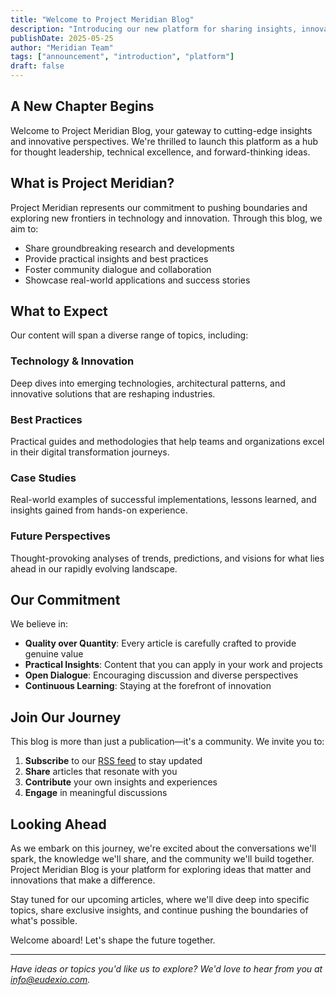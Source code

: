 ```yaml
---
title: "Welcome to Project Meridian Blog"
description: "Introducing our new platform for sharing insights, innovations, and ideas that shape tomorrow"
publishDate: 2025-05-25
author: "Meridian Team"
tags: ["announcement", "introduction", "platform"]
draft: false
---
```


## A New Chapter Begins

Welcome to Project Meridian Blog, your gateway to cutting-edge insights and innovative perspectives. We're thrilled to launch this platform as a hub for thought leadership, technical excellence, and forward-thinking ideas.

## What is Project Meridian?

Project Meridian represents our commitment to pushing boundaries and exploring new frontiers in technology and innovation. Through this blog, we aim to:

- Share groundbreaking research and developments
- Provide practical insights and best practices
- Foster community dialogue and collaboration
- Showcase real-world applications and success stories

## What to Expect

Our content will span a diverse range of topics, including:

### Technology & Innovation
Deep dives into emerging technologies, architectural patterns, and innovative solutions that are reshaping industries.

### Best Practices
Practical guides and methodologies that help teams and organizations excel in their digital transformation journeys.

### Case Studies
Real-world examples of successful implementations, lessons learned, and insights gained from hands-on experience.

### Future Perspectives
Thought-provoking analyses of trends, predictions, and visions for what lies ahead in our rapidly evolving landscape.

## Our Commitment

We believe in:

- **Quality over Quantity**: Every article is carefully crafted to provide genuine value
- **Practical Insights**: Content that you can apply in your work and projects
- **Open Dialogue**: Encouraging discussion and diverse perspectives
- **Continuous Learning**: Staying at the forefront of innovation

## Join Our Journey

This blog is more than just a publication—it's a community. We invite you to:

1. **Subscribe** to our [RSS feed](/rss.xml) to stay updated
2. **Share** articles that resonate with you
3. **Contribute** your own insights and experiences
4. **Engage** in meaningful discussions

## Looking Ahead

As we embark on this journey, we're excited about the conversations we'll spark, the knowledge we'll share, and the community we'll build together. Project Meridian Blog is your platform for exploring ideas that matter and innovations that make a difference.

Stay tuned for our upcoming articles, where we'll dive deep into specific topics, share exclusive insights, and continue pushing the boundaries of what's possible.

Welcome aboard! Let's shape the future together.

---

*Have ideas or topics you'd like us to explore? We'd love to hear from you at [info@eudexio.com](mailto:info@eudexio.com).*
